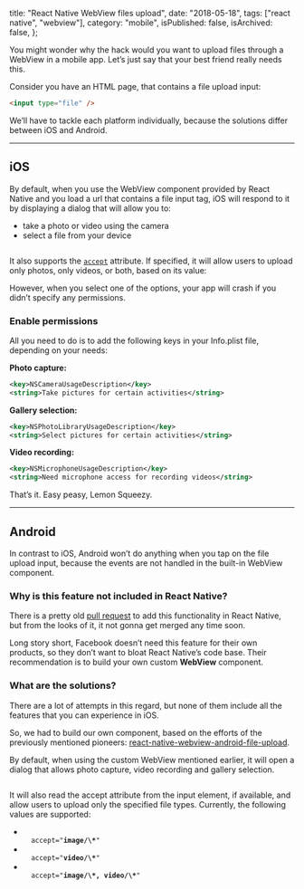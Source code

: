 

  title: "React Native WebView files upload",
  date: "2018-05-18",
  tags: ["react native", "webview"],
  category: "mobile",
  isPublished: false,
  isArchived: false,
};


You might wonder why the hack would you want to upload files through a WebView in a mobile app. Let’s just say that your best friend really needs this.

Consider you have an HTML page, that contains a file upload input:

```html
<input type="file" />
```

We’ll have to tackle each platform individually, because the solutions differ between iOS and Android.

---

## iOS

By default, when you use the WebView component provided by React Native and you load a url that contains a file input tag, iOS will respond to it by displaying a dialog that will allow you to:

- take a photo or video using the camera
- select a file from your device

<figure>
  <Image src={img1} alt="" width={2000} height={1066} />
</figure>

It also supports the [`accept`](https://developer.mozilla.org/en-US/docs/Web/HTML/Element/input#attr-accept) attribute. If specified, it will allow users to upload only photos, only videos, or both, based on its value:

However, when you select one of the options, your app will crash if you didn’t specify any permissions.

### Enable permissions

All you need to do is to add the following keys in your Info.plist file, depending on your needs:

**Photo capture:**

```xml
<key>NSCameraUsageDescription</key>
<string>Take pictures for certain activities</string>
```

**Gallery selection:**

```xml
<key>NSPhotoLibraryUsageDescription</key>
<string>Select pictures for certain activities</string>
```

**Video recording:**

```xml
<key>NSMicrophoneUsageDescription</key>
<string>Need microphone access for recording videos</string>
```

That’s it. Easy peasy, Lemon Squeezy.

---

## Android

In contrast to iOS, Android won’t do anything when you tap on the file upload input, because the events are not handled in the built-in WebView component.

### Why is this feature not included in React Native?

There is a pretty old [pull request](https://github.com/facebook/react-native/pull/12807) to add this functionality in React Native, but from the looks of it, it not gonna get merged any time soon.

Long story short, Facebook doesn’t need this feature for their own products, so they don’t want to bloat React Native’s code base. Their recommendation is to build your own custom **WebView** component.

### What are the solutions?

There are a lot of attempts in this regard, but none of them include all the features that you can experience in iOS.

So, we had to build our own component, based on the efforts of the previously mentioned pioneers: [react-native-webview-android-file-upload](https://github.com/andreipfeiffer/react-native-webview-android-file-upload).

By default, when using the custom WebView mentioned earlier, it will open a dialog that allows photo capture, video recording and gallery selection.

<figure>
  <Image src={img2} alt="" width={2000} height={1066} />
</figure>

It will also read the accept attribute from the input element, if available, and allow users to upload only the specified file types. Currently, the following values are supported:

- <code>
    accept="<b>image/\*</b>"
  </code>
- <code>
    accept="<b>video/\*</b>"
  </code>
- <code>
    accept="<b>image/\*, video/\*</b>"
  </code>
